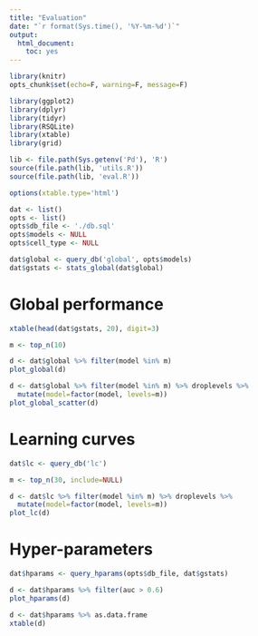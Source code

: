 ```yaml
---
title: "Evaluation"
date: "`r format(Sys.time(), '%Y-%m-%d')`"
output:
  html_document:
    toc: yes
---
```


```r
library(knitr)
opts_chunk$set(echo=F, warning=F, message=F)
```

```r
library(ggplot2)
library(dplyr)
library(tidyr)
library(RSQLite)
library(xtable)
library(grid)

lib <- file.path(Sys.getenv('Pd'), 'R')
source(file.path(lib, 'utils.R'))
source(file.path(lib, 'eval.R'))
```

```r
options(xtable.type='html')
```

```r
dat <- list()
opts <- list()
opts$db_file <- './db.sql'
opts$models <- NULL
opts$cell_type <- NULL
```

```r
dat$global <- query_db('global', opts$models)
dat$gstats <- stats_global(dat$global)
```

# Global performance

```r
xtable(head(dat$gstats, 20), digit=3)
```

```r
m <- top_n(10)
```

```r
d <- dat$global %>% filter(model %in% m)
plot_global(d)
```

```r
d <- dat$global %>% filter(model %in% m) %>% droplevels %>%
  mutate(model=factor(model, levels=m))
plot_global_scatter(d)
```

# Learning curves

```r
dat$lc <- query_db('lc')
```

```r
m <- top_n(30, include=NULL)
```

```r
d <- dat$lc %>% filter(model %in% m) %>% droplevels %>%
  mutate(model=factor(model, levels=m))
plot_lc(d)
```

# Hyper-parameters


```r
dat$hparams <- query_hparams(opts$db_file, dat$gstats)
```

```r
d <- dat$hparams %>% filter(auc > 0.6)
plot_hparams(d)
```

```r
d <- dat$hparams %>% as.data.frame
xtable(d)
```
